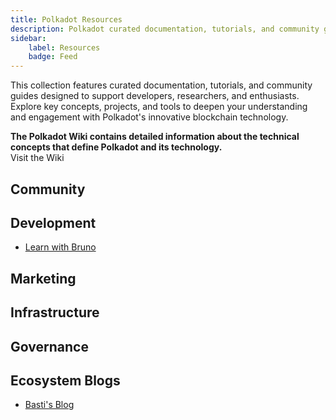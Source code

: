 ```yaml
---
title: Polkadot Resources
description: Polkadot curated documentation, tutorials, and community guides designed to support developers, researchers, and enthusiasts.
sidebar:
    label: Resources
    badge: Feed
---
```



This collection features curated documentation, tutorials, 
and community guides designed to support developers, researchers, 
and enthusiasts. Explore key concepts, projects, and tools to deepen your understanding 
and engagement with Polkadot's innovative blockchain technology. 

<Aside type="tip">
<strong>The Polkadot Wiki contains detailed information about the technical concepts that define Polkadot and its technology.</strong> <br />
<LinkButton   icon="external" variant='minimal' href="https://wiki.polkadot.network">Visit the Wiki</LinkButton>
</Aside>

## Community

## Development
- [Learn with Bruno](https://www.youtube.com/@brunopgalvao/videos)

## Marketing

## Infrastructure

## Governance

## Ecosystem Blogs
- [Basti's Blog](https://blog.kchr.de/)
